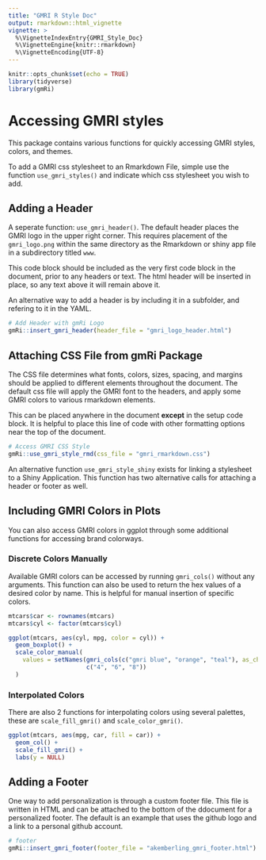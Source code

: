 ```yaml
---
title: "GMRI R Style Doc"
output: rmarkdown::html_vignette
vignette: >
  %\VignetteIndexEntry{GMRI_Style_Doc}
  %\VignetteEngine{knitr::rmarkdown}
  %\VignetteEncoding{UTF-8}
---
```


```r
knitr::opts_chunk$set(echo = TRUE)
library(tidyverse)
library(gmRi)
```

# Accessing GMRI styles

This package contains various functions for quickly accessing GMRI styles, colors, and themes. 

To add a GMRI css stylesheet to an Rmarkdown File, simple use the function `use_gmri_styles()` and indicate which css stylesheet you wish to add. 



## Adding a Header

A seperate function: `use_gmri_header()`. The default header places the GMRI logo in the upper right corner. This requires placement of the `gmri_logo.png` within the same directory as the Rmarkdown or shiny app file in a subdirectory titled `www`.

This code block should be included as the very first code block in the document, prior to any headers or text. The html header will be inserted in place, so any text above it will remain above it.

An alternative way to add a header is by including it in a subfolder, and refering to it in the YAML. 

```r
# Add Header with gmRi Logo
gmRi::insert_gmri_header(header_file = "gmri_logo_header.html")
```

## Attaching CSS File from gmRi Package

The CSS file determines what fonts, colors, sizes, spacing, and margins should be applied to different elements throughout the document. The default css file will apply the GMRI font to the headers, and apply some GMRI colors to various rmarkdown elements. 

This can be placed anywhere in the document **except** in the setup code block. It is helpful to place this line of code with other formatting options near the top of the document.

```r

# Access GMRI CSS Style
gmRi::use_gmri_style_rmd(css_file = "gmri_rmarkdown.css")
```

An alternative function `use_gmri_style_shiny` exists for linking a stylesheet to a Shiny Application. This function has two alternative calls for attaching a header or footer as well.

## Including GMRI Colors in Plots

You can also access GMRI colors in ggplot through some additional functions for accessing brand colorways.


### Discrete Colors Manually

Available GMRI colors can be accessed by running `gmri_cols()` without any arguments. This function can also be used to return the hex values of a desired color by name. This is helpful for manual insertion of specific colors.

```r
mtcars$car <- rownames(mtcars) 
mtcars$cyl <- factor(mtcars$cyl)

ggplot(mtcars, aes(cyl, mpg, color = cyl)) +
  geom_boxplot() +
  scale_color_manual(
    values = setNames(gmri_cols(c("gmri blue", "orange", "teal"), as_char = TRUE),
                      c("4", "6", "8"))
  )
```



### Interpolated Colors

There are also 2 functions for interpolating colors using several palettes, these are `scale_fill_gmri()` and `scale_color_gmri()`.

```r

ggplot(mtcars, aes(mpg, car, fill = car)) +
  geom_col() +
  scale_fill_gmri() +
  labs(y = NULL)
```


## Adding a Footer

One way to add personalization is through a custom footer file. This file is written in HTML and can be attached to the bottom of the ddocument for a personalized footer. The default is an example that uses the github logo and a link to a personal github account.

```r
# footer
gmRi::insert_gmri_footer(footer_file = "akemberling_gmri_footer.html")
```
